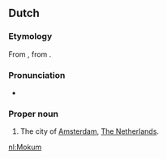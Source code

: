 ==Dutch==

===Etymology===
From {{der|nl|yi|מקום||place, safe haven|tr=mokem}}, from {{der|nl|he|מקום||place|tr=makóm}}.

===Pronunciation===
* {{audio|Nl-Mokum.ogg|Audio|lang=nl}}

===Proper noun===
{{wikipedia|lang=en}}
{{nl-noun|n|-|-}}

# {{lb|nl|informal}} The city of [[Amsterdam]], [[The Netherlands]].

[[nl:Mokum]]